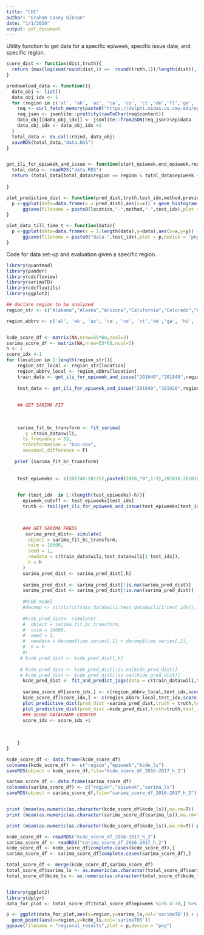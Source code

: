 ```yaml
---
title: "CDC"
author: "Graham Casey Gibson"
date: "1/1/2020"
output: pdf_document
---
```


Utility function to get data for a specific epiweek, specific issue date, and specific region. 

```r
score_dist <- function(dist,truth){
  return (max(log(sum(round(dist,1) ==  round(truth,1))/length(dist)),-10))
}
```
```r
predownload_data <- function(){
  data_obj <- list()
  data_obj_idx <- 1
  for (region in c('al', 'ak', 'az', 'ca', 'co', 'ct','de','fl','ga', 'hi', 'id', 'il','in', 'ia', 'ks', 'ky', 'la', 'me', 'md', 'ma', 'mi', 'mn', 'ms', 'mo', 'mt', 'ne', 'nv', 'nh', 'nj', 'nm', 'ny_minus_jfk', 'nc', 'nd', 'oh', 'ok', 'or','pa', 'ri', 'sc', 'sd', 'tn', 'tx', 'ut', 'vt', 'va', 'wa', 'wv', 'wi', 'wy','as','mp', 'dc', 'gu', 'pr', 'vi', 'ord', 'lax', 'jfk')){
    req <- curl_fetch_memory(paste0("https://delphi.midas.cs.cmu.edu/epidata/api.php?source=fluview&regions=",region,"&epiweeks=201240-201920"))
    req_json <- jsonlite::prettify(rawToChar(req$content))
    data_obj[[data_obj_idx]] <- jsonlite::fromJSON(req_json)$epidata
    data_obj_idx <- data_obj_idx +1
  }
  total_data <- do.call(rbind, data_obj)
  saveRDS(total_data,"data.RDS")
}


get_ili_for_epiweek_and_issue <- function(start_epiweek,end_epiweek,region){
  total_data <- readRDS("data.RDS")
  return (total_data[total_data$region == region & total_data$epiweek <= end_epiweek & total_data$epiweek >= start_epiweek ,])
  
}


```
```r

plot_predictive_dist <- function(pred_dist,truth,test_idx,method,previous_point,location){
  p <-ggplot(data=data.frame(x = pred_dist),aes(x=x)) + geom_histogram()+geom_vline(xintercept =truth ) +xlim(0,10) + geom_vline(xintercept = previous_point,col='blue')
      ggsave(filename = paste0(location,"-",method,"-",test_idx),plot = p,device = "png")
}

plot_data_till_time_t <- function(data){
  p <-ggplot(data=data.frame(x = 1:length(data),y=data),aes(x=x,y=y)) + geom_line()
      ggsave(filename = paste0("data-",test_idx),plot = p,device = "png")
}
```

Code for data set-up and evaluation given a specific region.

```r
library(quantmod)
library(pander)
library(cdcfluview)
library(sarimaTD)
library(cdcfluutils)
library(ggplot2)

## declare region to be analyzed 
region_str <- c("Alabama","Alaska","Arizona","California","Colorado","Connecticut", "Delaware","Georgia","Hawaii","Idaho", "Illinois","Indiana","Iowa","Kansas","Kentucky","Louisiana", "Maine","Maryland","Massachusetts","Michigan","Minnesota","Mississippi","Missouri","Montana", "Nebraska","Nevada","New Hampshire","New Jersey","New Mexico","New York","North Carolina","North Dakota","Ohio","Oklahoma","Oregon","Pennsylvania","Rhode Island","South Carolina","South Dakota","Tennessee","Texas","Utah","Vermont", "Virginia","Washington","West Virginia","Wisconsin","Wyoming","As","mp","District of Columbia", "gu","Puerto Rico","Virgin Islands","ord","lax","New York City")

region_abbrv <- c('al', 'ak', 'az', 'ca', 'co', 'ct','de','ga', 'hi', 'id', 'il','in', 'ia', 'ks', 'ky', 'la', 'me', 'md', 'ma', 'mi', 'mn', 'ms', 'mo', 'mt', 'ne', 'nv', 'nh', 'nj', 'nm', 'ny_minus_jfk', 'nc', 'nd', 'oh', 'ok', 'or','pa', 'ri', 'sc', 'sd', 'tn', 'tx', 'ut', 'vt', 'va', 'wa', 'wv', 'wi', 'wy','as','mp', 'dc', 'gu', 'pr', 'vi', 'ord', 'lax', 'jfk')


kcde_score_df <- matrix(NA,nrow=55*68,ncol=3)
sarima_score_df <- matrix(NA,nrow=55*68,ncol=3)
h <- 1
score_idx <-1
for (location in 1:length(region_str)){
    region_str_local <- region_str[location]
    region_abbrv_local <- region_abbrv[location]
    train_data <- get_ili_for_epiweek_and_issue("201640","201840",region_abbrv_local)
    
    test_data <- get_ili_for_epiweek_and_issue("201840","201920",region_abbrv_local)
    
     
    ## GET SARIMA FIT
     
  
   
    sarima_fit_bc_transform <- fit_sarima(
       y =train_data$wili,
      ts_frequency = 52,
      transformation = "box-cox",
      seasonal_difference = F)
    
   print (sarima_fit_bc_transform)
    
    
    test_epiweeks <- c(201740:201752,paste0(2018,"0",1:9),201810:201818)

    
    for (test_idx  in 1:(length(test_epiweeks)-h)){
      epiweek_cutoff <- test_epiweeks[test_idx]
      truth <- tail(get_ili_for_epiweek_and_issue(test_epiweeks[test_idx + h ],test_epiweeks[test_idx + h],region_abbrv_local)$wili,1)


      
      ### GET SARIMA PREDS
       sarima_pred_dist<- simulate(
        object = sarima_fit_bc_transform,
        nsim = 10000,
        seed = 1,
        newdata = c(train_data$wili,test_data$wili[1:test_idx]),
        h = h
      )
      sarima_pred_dist <- sarima_pred_dist[,h]
      
      sarima_pred_dist <- sarima_pred_dist[!is.na(sarima_pred_dist)]
      sarima_pred_dist <- sarima_pred_dist[!is.nan(sarima_pred_dist)]
      
      #KCDE model
      #decomp <- stl(ts(c(train_data$wili,test_data$wili[1:test_idx]),frequency = 52),s.window = 52,t.window = 4)
      
      #kcde_pred_dist<- simulate(
      #  object = sarima_fit_bc_transform,
      #  nsim = 10000,
      #  seed = 1,
      #  newdata = decomp$time.series[,1] + decomp$time.series[,2],
      #  h = h
      #)
     # kcde_pred_dist <- kcde_pred_dist[,h]
      
     # kcde_pred_dist <- kcde_pred_dist[!is.na(kcde_pred_dist)]
     # kcde_pred_dist <- kcde_pred_dist[!is.nan(kcde_pred_dist)]
      kcde_pred_dist <- fit_and_predict_jags(data = c(train_data$wili,test_data$wili[1:test_idx]),h=1,epiweeks=c(substr(train_data$epiweek,5,7),substr(test_data$epiweek[1:test_idx],5,7)))
      
      sarima_score_df[score_idx,] <- c(region_abbrv_local,test_idx,score_dist( sarima_pred_dist,truth) )
      kcde_score_df[score_idx,] <- c(region_abbrv_local,test_idx,score_dist( kcde_pred_dist,truth) )
      plot_predictive_dist(pred_dist =sarima_pred_dist,truth = truth,test_idx = test_idx,method="sarima" ,previous_point = tail(test_data$wili,1),location=location)
      plot_predictive_dist(pred_dist =kcde_pred_dist,truth=truth,test_idx = test_idx,method="kcde",previous_point = tail(test_data$wili,1),location=location) 
      ### SCORE DATAFRAME COUNTER
      score_idx <- score_idx +1
      
        
    
    }
}

kcde_score_df <- data.frame(kcde_score_df)
colnames(kcde_score_df) <- c("region","epiweek","kcde_ls")
saveRDS(object = kcde_score_df,file="kcde_score_df_2016-2017_h_2")

sarima_score_df <- data.frame(sarima_score_df)
colnames(sarima_score_df) <- c("region","epiweek","sarima_ls")
saveRDS(object = sarima_score_df,file="sarima_score_df_2016-2017_h_2")


print (mean(as.numeric(as.character(kcde_score_df$kcde_ls)),na.rm=T))
print (mean(as.numeric(as.character(sarima_score_df$sarima_ls)),na.rm=T))

print (mean(as.numeric(as.character(kcde_score_df$kcde_ls)),na.rm=T))-print (mean(as.numeric(as.character(sarima_score_df$sarima_ls)),na.rm=T))

```


```r
kcde_score_df <- readRDS("kcde_score_df_2016-2017_h_2")
sarima_score_df <- readRDS("sarima_score_df_2016-2017_h_2")
kcde_score_df <- kcde_score_df[complete.cases(kcde_score_df),]
sarima_score_df <- sarima_score_df[complete.cases(sarima_score_df),]

total_score_df <- merge(kcde_score_df,sarima_score_df)
total_score_df$sarima_ls <- as.numeric(as.character(total_score_df$sarima_ls))
total_score_df$kcde_ls <- as.numeric(as.character(total_score_df$kcde_ls))


library(ggplot2)
library(dplyr)
data_for_plot <- total_score_df[total_score_df$epiweek %in% 4:30,] %>% dplyr::group_by(region) %>% dplyr::summarize(kcde_ls=mean(kcde_ls),sarima_ls=mean(sarima_ls))

p <- ggplot(data_for_plot,aes(x=region,y=sarima_ls,col='sarimaTD')) + geom_point() +
  geom_point(aes(x=region,y=kcde_ls,col='sarimaTDS')) 
ggsave(filename = "regional_results",plot = p,device = "png")

```
